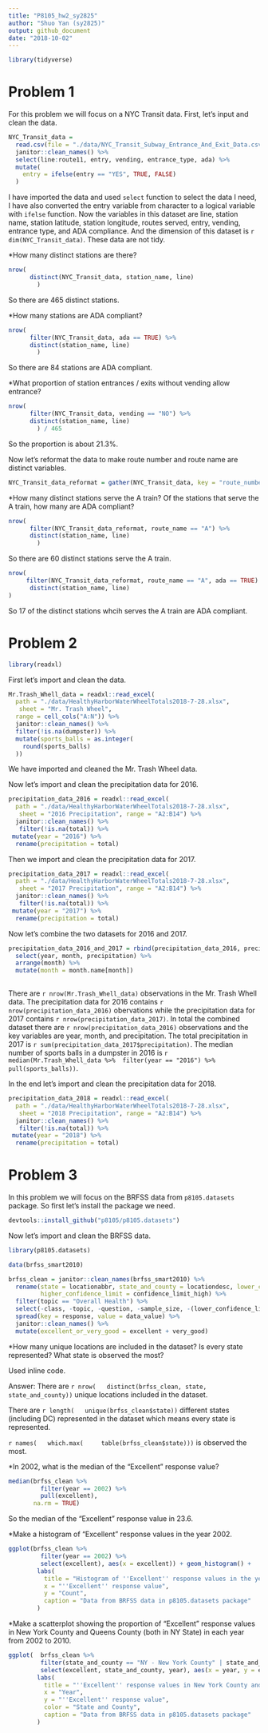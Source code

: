 ```yaml
---
title: "P8105_hw2_sy2825"
author: "Shuo Yan (sy2825)"
output: github_document
date: "2018-10-02"
---
```



```r
library(tidyverse)
```
# Problem 1
For this problem we will focus on a NYC Transit data. First, let's input and clean the data.

```r
NYC_Transit_data = 
  read.csv(file = "./data/NYC_Transit_Subway_Entrance_And_Exit_Data.csv") %>%
  janitor::clean_names() %>%
  select(line:route11, entry, vending, entrance_type, ada) %>%
  mutate(
    entry = ifelse(entry == "YES", TRUE, FALSE)
  )

```
I have imported the data and used `select` function to select the data I need, I have also converted the entry variable from character to a logical variable with `ifelse` function. Now the variables in this dataset are line, station name, station latitude, station longitude, routes served, entry, vending, entrance type, and ADA compliance. And the dimension of this dataset is `r dim(NYC_Transit_data)`. These data are not tidy.

*How many distinct stations are there?

```r
nrow(
      distinct(NYC_Transit_data, station_name, line)
        )
```
So there are 465 distinct stations.




*How many stations are ADA compliant?

```r
nrow(
      filter(NYC_Transit_data, ada == TRUE) %>%
      distinct(station_name, line)
        )
```
So there are 84 stations are ADA compliant.

*What proportion of station entrances / exits without vending allow entrance?


```r
nrow(
      filter(NYC_Transit_data, vending == "NO") %>%
      distinct(station_name, line)
        ) / 465 
```
So the proportion is about 21.3%.       

Now let's reformat the data to make route number and route name are distinct variables.

```r
NYC_Transit_data_reformat = gather(NYC_Transit_data, key = "route_number", value = "route_name", route1:route11)
```
*How many distinct stations serve the A train? Of the stations that serve the A train, how many are ADA compliant?

```r
nrow(
      filter(NYC_Transit_data_reformat, route_name == "A") %>%
      distinct(station_name, line)
        )
```
So there are 60 distinct stations serve the A train.

```r
nrow(
     filter(NYC_Transit_data_reformat, route_name == "A", ada == TRUE) %>%
      distinct(station_name, line)
)

```
So 17 of the distinct stations whcih serves the A train are ADA compliant.

# Problem 2

```r
library(readxl)
```

First let's import and clean the data.

```r
Mr.Trash_Whell_data = readxl::read_excel(
  path = "./data/HealthyHarborWaterWheelTotals2018-7-28.xlsx",
   sheet = "Mr. Trash Wheel",
  range = cell_cols("A:N")) %>%
  janitor::clean_names() %>%
  filter(!is.na(dumpster)) %>%
  mutate(sports_balls = as.integer(
    round(sports_balls)
  ))

```
We have imported and cleaned the Mr. Trash Wheel data.

Now let's import and clean the precipitation data for 2016.

```r
precipitation_data_2016 = readxl::read_excel(
  path = "./data/HealthyHarborWaterWheelTotals2018-7-28.xlsx",
   sheet = "2016 Precipitation", range = "A2:B14") %>%
  janitor::clean_names() %>%
   filter(!is.na(total)) %>%
 mutate(year = "2016") %>%
  rename(precipitation = total)

```


Then we import and clean the precipitation data for 2017.

```r
precipitation_data_2017 = readxl::read_excel(
  path = "./data/HealthyHarborWaterWheelTotals2018-7-28.xlsx",
   sheet = "2017 Precipitation", range = "A2:B14") %>%
  janitor::clean_names() %>%
   filter(!is.na(total)) %>%
 mutate(year = "2017") %>%
  rename(precipitation = total)

```
Now let's combine the two datasets for 2016 and 2017.

```r
precipitation_data_2016_and_2017 = rbind(precipitation_data_2016, precipitation_data_2017) %>%
  select(year, month, precipitation) %>%
  arrange(month) %>%
  mutate(month = month.name[month])
                                         
```
There are `r nrow(Mr.Trash_Whell_data)` observations in the Mr. Trash Whell data. The precipitation data for 2016 contains `r nrow(precipitation_data_2016)` obervations while the precipitation data for 2017 contains `r nrow(precipitation_data_2017)`. In total the combined dataset there are `r nrow(precipitation_data_2016)` observations and the key variables are year, month, and precipitation. The total precipitation in 2017 is `r sum(precipitation_data_2017$precipitation)`. The median number of sports balls in a dumpster in 2016 is `r median(Mr.Trash_Whell_data %>% 
filter(year == "2016") %>% 
pull(sports_balls))`.

In the end let's import and clean the precipitation data for 2018.

```r
precipitation_data_2018 = readxl::read_excel(
  path = "./data/HealthyHarborWaterWheelTotals2018-7-28.xlsx",
   sheet = "2018 Precipitation", range = "A2:B14") %>%
  janitor::clean_names() %>%
   filter(!is.na(total)) %>%
 mutate(year = "2018") %>%
  rename(precipitation = total)

```

# Problem 3

In this problem we will focus on the BRFSS data from `p8105.datasets` package. So first let's install the package we need.
```r
devtools::install_github("p8105/p8105.datasets")
```
Now let's import and clean the BRFSS data.

```r
library(p8105.datasets)

data(brfss_smart2010)

brfss_clean = janitor::clean_names(brfss_smart2010) %>%
  rename(state = locationabbr, state_and_county = locationdesc, lower_confidence_limit = confidence_limit_low, 
         higher_confidence_limit = confidence_limit_high) %>%
  filter(topic == "Overall Health") %>%
  select(-class, -topic, -question, -sample_size, -(lower_confidence_limit:geo_location)) %>%
  spread(key = response, value = data_value) %>%
  janitor::clean_names() %>%
  mutate(excellent_or_very_good = excellent + very_good)

```
*How many unique locations are included in the dataset? Is every state represented? What state is observed the most?

Used inline code.

Answer: There are `r nrow(
  distinct(brfss_clean, state, state_and_county))` unique locations included in the dataset.

There are `r length(
  unique(brfss_clean$state))` different states (including DC) represented in the dataset which means every state is represented. 

`r names(
  which.max(
    table(brfss_clean$state)))` is observed the most.

*In 2002, what is the median of the “Excellent” response value?

```r
median(brfss_clean %>%
         filter(year == 2002) %>%
         pull(excellent),
       na.rm = TRUE)
```
So the median of the "Excellent" response value in 23.6.

*Make a histogram of “Excellent” response values in the year 2002.

```r
ggplot(brfss_clean %>%
         filter(year == 2002) %>%
         select(excellent), aes(x = excellent)) + geom_histogram() +
        labs(
          title = "Histogram of ''Excellent'' response values in the year 2002",
          x = "''Excellent'' response value",
          y = "Count",
          caption = "Data from BRFSS data in p8105.datasets package"
        )

```

*Make a scatterplot showing the proportion of “Excellent” response values in New York County and Queens County (both in NY State) in each year from 2002 to 2010.

```r
ggplot(  brfss_clean %>%
         filter(state_and_county == "NY - New York County" | state_and_county == "NY - Queens County") %>%
         select(excellent, state_and_county, year), aes(x = year, y = excellent, color = state_and_county)) + geom_point() +
        labs(
          title = "''Excellent'' response values in New York County and Queens County (2002-2010)",
          x = "Year",
          y = "''Excellent'' response value",
          color = "State and County",
          caption = "Data from BRFSS data in p8105.datasets package"
        )
```



